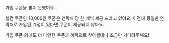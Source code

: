 가입 쿠폰을 받지 못했어요.

웰컴 쿠폰인 10,000원 쿠폰은 연락처 당 한 개씩 제공 드리고 있어요. 이전에 동일한 연락처로 가입된 계정이 있다면 쿠폰이 제공되지 않아요.

가입 쿠폰 외에도 더 다양한 쿠폰과 혜택으로 찾아뵐테니 조금만 기다려주세요!
